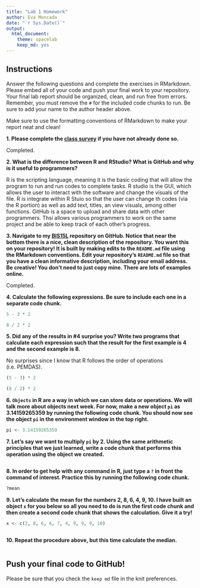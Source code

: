 ```yaml
---
title: "Lab 1 Homework"
author: Eva Moncada
date: "`r Sys.Date()`"
output:
  html_document: 
    theme: spacelab
    keep_md: yes
---
```


## Instructions
Answer the following questions and complete the exercises in RMarkdown. Please embed all of your code and push your final work to your repository. Your final lab report should be organized, clean, and run free from errors. Remember, you must remove the `#` for the included code chunks to run. Be sure to add your name to the author header above.  

Make sure to use the formatting conventions of RMarkdown to make your report neat and clean!  

**1. Please complete the [class survey](https://forms.gle/AHHXd3aobaAdkkFg9) if you have not already done so.**

Completed.

**2. What is the difference between R and RStudio? What is GitHub and why is it useful to programmers?**  

R is the scripting language, meaning it is the basic coding that will allow the program to run and run codes to complete tasks. R studio is the GUI, which allows the user to interact with the software and change the visuals of the file. R is integrate within R Stuio so that the user can change th codes (via the R portion) as well as add text, titles, an view visuals, among other functions.  GitHub is a space to upload and share data with other programmers. Thsi allows various programmers to work on the same project and be able to keep track of each other's progress. 

**3. Navigate to my [BIS15L](https://github.com/jmledford3115/BIS15LW2024_jledford) repository on GitHub. Notice that near the bottom there is a nice, clean description of the repository. You want this on your repository! It is built by making edits to the `README.md` file using the RMarkdown conventions. Edit your repository's `README.md` file so that you have a clean informative description, including your email address. Be creative! You don't need to just copy mine. There are lots of examples online.**  

Completed.

**4. Calculate the following expressions. Be sure to include each one in a separate code chunk.**  
```r
5 - 3 * 2  
```

```r
8 / 2 * 2 
```

**5. Did any of the results in #4 surprise you? Write two programs that calculate each expression such that the result for the first example is 4 and the second example is 8.**   

No surprises since I know that R follows the order of operations (i.e. PEMDAS).

```r
(5 - 3) * 2
```

```r
(8 / 2) * 2 
```

**6. `Objects` in R are a way in which we can store data or operations. We will talk more about objects next week. For now, make a new object `pi` as 3.14159265359 by running the following code chunk. You should now see the object `pi` in the environment window in the top right.**  
```r
pi <- 3.14159265359
```

**7. Let's say we want to multiply `pi` by 2. Using the same arithmetic principles that we just learned, write a code chunk that performs this operation using the object we created.**  

```r

```

**8. In order to get help with any command in R, just type a `?` in front the command of interest. Practice this by running the following code chunk.**  
```r
?mean
```

**9. Let's calculate the mean for the numbers 2, 8, 6, 4, 9, 10. I have built an object `x` for you below so all you need to do is run the first code chunk and then create a second code chunk that shows the calculation. Give it a try!**  
```r
x <- c(2, 8, 6, 6, 7, 4, 9, 9, 9, 10)
```

```r

```

**10. Repeat the procedure above, but this time calculate the median.**  
```r

```

## Push your final code to GitHub!
Please be sure that you check the `keep md` file in the knit preferences.  